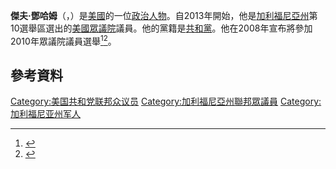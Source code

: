 '''傑夫·鄧哈姆'''（{{lang-en|Jeff Denham}}，{{bd|1967年|7月29日}}）是[[美國|美國]]的一位[[政治人物|政治人物]]。自2013年開始，他是[[加利福尼亞州|加利福尼亞州]]第10選舉區選出的[[美國眾議院|美國眾議院]]議員。他的黨籍是[[共和黨_(美國)|共和黨]]。他在2008年宣布將參加2010年眾議院議員選舉<ref>{{cite web |url=http://blogs.sacbee.com/capitolalertlatest/2008/12/jeff-denham-ann.html |title=Jeff Denham announces run for lieutenant governor |publisher=The Sacramento Bee |date=December 11, 2008 |accessdate=February 5, 2014 |deadurl=yes |archiveurl=https://web.archive.org/web/20140125073252/http://blogs.sacbee.com/capitolalertlatest/2008/12/jeff-denham-ann.html |archivedate=2014年1月25日 }}</ref><ref>{{cite web |url=http://www.thecalifornian.com/article/20090512/NEWS01/90512022/Sen-John-McCain-endorses-Jeff-Denham-lt-governor?nclick_check=1 |title=Sen. John McCain endorses Jeff Denham for lt. governor |publisher=The Californian |date=May 12, 2009 |accessdate=February 5, 2014 |deadurl=yes |archiveurl=https://web.archive.org/web/20160119222001/http://www.thecalifornian.com/article/20090512/NEWS01/90512022/Sen-John-McCain-endorses-Jeff-Denham-lt-governor?nclick_check=1 |archivedate=2016年1月19日 }}</ref>。
== 參考資料 ==
{{reflist}}
{{US-poli-bio-stub}}
{{normdaten}}
{{DEFAULTSORT:denham}}
[[Category:美国共和党联邦众议员|Category:美国共和党联邦众议员]]
[[Category:加利福尼亞州聯邦眾議員|Category:加利福尼亞州聯邦眾議員]]
[[Category:加利福尼亚州军人|Category:加利福尼亚州军人]]